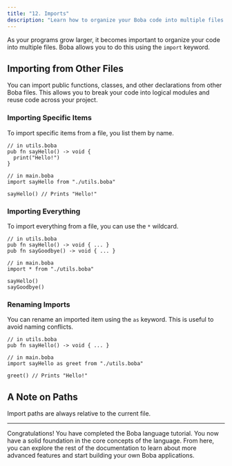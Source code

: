 ```yaml
---
title: "12. Imports"
description: "Learn how to organize your Boba code into multiple files and share code between them."
---
```


As your programs grow larger, it becomes important to organize your code into multiple files. Boba allows you to do this using the `import` keyword.

## Importing from Other Files

You can import public functions, classes, and other declarations from other Boba files. This allows you to break your code into logical modules and reuse code across your project.

### Importing Specific Items

To import specific items from a file, you list them by name.

```boba
// in utils.boba
pub fn sayHello() -> void {
  print("Hello!")
}

// in main.boba
import sayHello from "./utils.boba"

sayHello() // Prints "Hello!"
```

### Importing Everything

To import everything from a file, you can use the `*` wildcard.

```boba
// in utils.boba
pub fn sayHello() -> void { ... }
pub fn sayGoodbye() -> void { ... }

// in main.boba
import * from "./utils.boba"

sayHello()
sayGoodbye()
```

### Renaming Imports

You can rename an imported item using the `as` keyword. This is useful to avoid naming conflicts.

```boba
// in utils.boba
pub fn sayHello() -> void { ... }

// in main.boba
import sayHello as greet from "./utils.boba"

greet() // Prints "Hello!"
```

## A Note on Paths

Import paths are always relative to the current file.

---

Congratulations! You have completed the Boba language tutorial. You now have a solid foundation in the core concepts of the language. From here, you can explore the rest of the documentation to learn about more advanced features and start building your own Boba applications.

